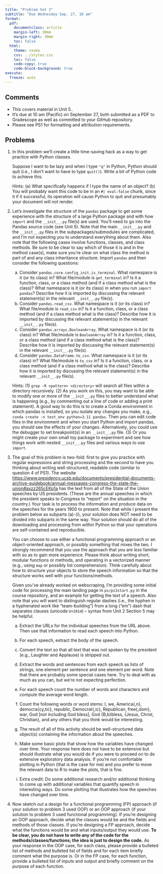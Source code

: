 ```yaml
---
title: "Problem Set 3"
subtitle: "Due Wednesday Sep. 27, 10 am"
format:
  pdf:
    documentclass: article
    margin-left: 30mm
    margin-right: 30mm
    toc: false
  html:
    theme: cosmo
    css: ../styles.css
    toc: false
    code-copy: true
    code-block-background: true
execute:
  freeze: auto
---
```



## Comments

- This covers material in Unit 5..
- It's due at 10 am (Pacific) on September 27, both submitted as a PDF to Gradescope as well as committed to your GitHub repository.
- Please see PS1 for formatting and attribution requirements.

## Problems

1. In this problem we'll create a little time-saving hack as a way to get practice with Python classes.

   Suppose I want to be lazy and when I type `"q"` in Python, Python should quit (i.e., I don't want to have to type `quit()`). Write a bit of Python code to achieve this.

   Hints: (a) What specifically happens if I type the name of an object? (b) You will probably want this code to be in an `#| eval:false` chunk, since it if it successful, its operation will cause Python to quit and presumably your document will not render. 

2. Let's investigate the structure of the `pandas` package to get some experience with the structure of a large Python package and with how `import` and the `__init__.py` file(s) are used. You'll need to go into the Pandas source code (see Unit 5). Note that the main `__init__.py` and the `__init__.py` files in the subpackages/submodules are complicated, and I'm not expecting you to understand everything about them. Also note that the following cases involve functions, classes, and class methods. Be sure to be clear to say which of those it is and in the method case(s), make sure you're clear on what class the method is part of and any class inheritance structure.
   Import `pandas` and then consider the following questions:
   a. Consider `pandas.core.config_init.is_terminal`. What namespace is it (or its class) in? What file/module is `get_terminal` in? Is it a function, class, or a class method (and if a class method what is the class)? What namespace is it  (or its class) in when you run `import pandas`? Describe how it is imported by discussing the relevant statement(s) in the relevant `__init__.py` file(s). 
   b. Consider `pandas.read_csv`. What namespace is it (or its class) in? What file/module is `read_csv` in? Is it a function, class, or a class method (and if a class method what is the class)? Describe how it is imported by discussing the relevant statement(s) in the relevant `__init__.py` file(s).
   c. Consider `pandas.arrays.BooleanArray`. What namespace is it (or its class) in? What file/module is `BooleanArray` in? Is it a function, class, or a class method (and if a class method what is the class)? Describe how it is imported by discussing the relevant statement(s) in the relevant `__init__.py` file(s).
   d. Consider `pandas.DataFrame.to_csv`. What namespace is it (or its class) in? What file/module is `to_csv` in? Is it a function, class, or a class method (and if a class method what is the class)? Describe how it is imported by discussing the relevant statement(s) in the relevant `__init__.py` file(s).
   
   Hints: (1) `grep -R <pattern> <directory>` will search all files within a directory recursively. (2) As you work on this, you may want to be able to modify one or more of the `__init__.py` files to better understand what is happening (e.g., by commenting out a line of code or adding a print statement). A good way to do this is to create a Conda environment in which pandas is installed, so you isolate any changes you make, e.g., `conda create -n test_env python=3.11 pandas`. Then you can edit code files in the environment and when you start Python and import pandas, you should see the effects of your changes. Alternatively, you could use the debugger to set breakpoint(s) in an `__init__.py` file. (3) Or you might create your own small toy package to experiment and see how things work with nested `__init__.py` files and various ways to use `import`.

3. The goal of this problem is two-fold: first to give you practice with regular expressions and string processing and the second to have you thinking about writing well-structured, readable code (similar to question 4 of PS1). The website [https://www.presidency.ucsb.edu/documents/presidential-documents-archive-guidebook/annual-messages-congress-the-state-the-union#axzz265cEKp1a](The American Presidency Project at UCSB) has the text from all of the State of the Union speeches by US presidents. (These are the annual speeches in which the president speaks to Congress to "report" on the situation in the country.) Your task is to process the information and produce data on the speeches for the years 1900 to present. Note that while I present the problem below as subparts (a)-(i), your solution does NOT need to be divided into subparts in the same way. Your solution should do all of the downloading and processing from within Python so that your operations are self-contained and reproducible.

   You can choose to use either a functional programming approach or an object-oriented approach, or possibly something that mixes the two. I strongly recommend that you use the approach that you are *less* familiar with so as to gain more experience. Please think about writing short, modular functions or methods, and operating in a vectorized manner (e.g., using `map` or possibly list comprehension). Think carefully about how to structure your objects to store the speech information so that the structure works well with your functions/methods.
   
   Given you've already worked on webscraping, I'm providing some initial code for processing the main landing page in `ps/ps3start.py` in the course repository, and an example for getting the text of a speech. Also note that you will want to distinguish regular dashes (i.e., the hyphen in a hyphenated work like "team-building") from a long ("em") dash that separates clauses (unicode `U+2014`) -- syntax from Unit 2 Section 5 may be helpful.

   a. Extract the URLs for the individual speeches from the URL above. Then use that information to read each speech into Python. 

   b. For each speech, extract the body of the speech.

   c. Convert the text so that all text that was not spoken by the president (e.g., Laughter and Applause) is stripped out.

   d. Extract the words and sentences from each speech as lists of strings, one element per sentence and one element per word. Note that there are probably some special cases here. Try to deal with as much as you can, but we're not expecting perfection.

   e. For each speech count the number of words and characters and compute the average word length. 

   f. Count the following words or word stems: I, we, America{,n}, democra{cy,tic}, republic, Democrat{,ic}, Republican, free{,dom}, war, God [not including God bless], God {B,b}bless, {Jesus, Christ, Christian}, and any others that you think would be interesting. 

   g. The result of all of this activity should be well-structured data object(s) containing the information about the speeches.

   h. Make some basic plots that show how the variables have changed over time. Your response here does not have to be extensive but should illustrate what you would do if you were to proceed on to do extensive exploratory data analysis. If you're not comfortable plotting in Python (that is the case for me) and you prefer to move the relevant data to R to make the plots, that is fine.

   i. Extra credit: Do some additional research and/or additional thinking to come up with additional variables that quantify speech in interesting ways. Do some plotting that illustrates how the speeches have changed over time. 

4. Now sketch out a design for a functional programming (FP) approach (if your solution to problem 3 used OOP) or an OOP approach (if your solution to problem 3 used functional programming). If you're designing an OOP approach, decide what the classes would be and the fields and methods of those classes. If you're designing a FP approach, decide what the functions would be and what inputs/output they would use. **To be clear, you do not have to write any of the code for the methods/classes/functions; the idea is just to design the code.** As your response in the OOP case, for each class, please provide a bulleted list of methods and bulleted list of fields and for each item briefly comment what the purpose is. Or in the FP case, for each function, provide a bulleted list of inputs and output and briefly comment on the purpose of each function. 